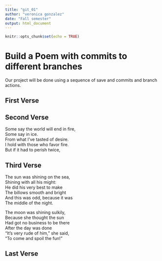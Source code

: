 ```yaml
---
title: "git_01"
author: "veronica gonzalez"
date: "Fall semester"
output: html_document
---
```


```r
knitr::opts_chunk$set(echo = TRUE)
```
# Build a Poem with commits to different branches
Our project will be done using a sequence of save and commits and branch actions.
<!-- Do not modify or change any text in "!--" bracketed areas such as this --- these are instructions to
you, if you change any of this the git program will notice it and compromise your git merging strategy !-->

## First Verse 
<!--Put the first five lines of a poem by Lewis Carrol in this section!-->

## Second Verse
<!--Put the first five lines of a poem by Robert Frost here!-->
Some say the world will end in fire,    
Some say in ice.     
From what I’ve tasted of desire.  
I hold with those who favor fire.   
But if it had to perish twice,   

## Third Verse
<!--Put the first two verses of The Walrus and the Carpenter here!-->
The sun was shining on the sea,     
Shining with all his might:    
He did his very best to make   
The billows smooth and bright    
And this was odd, because it was   
The middle of the night.    
                        
The moon was shining sulkily,    
Because she thought the sun    
Had got no business to be there   
After the day was done      
“It’s very rude of him,” she said,    
“To come and spoil the fun!”     

## Last Verse
<!--Put a short poem of your choice 8-20 lines,here!-->
